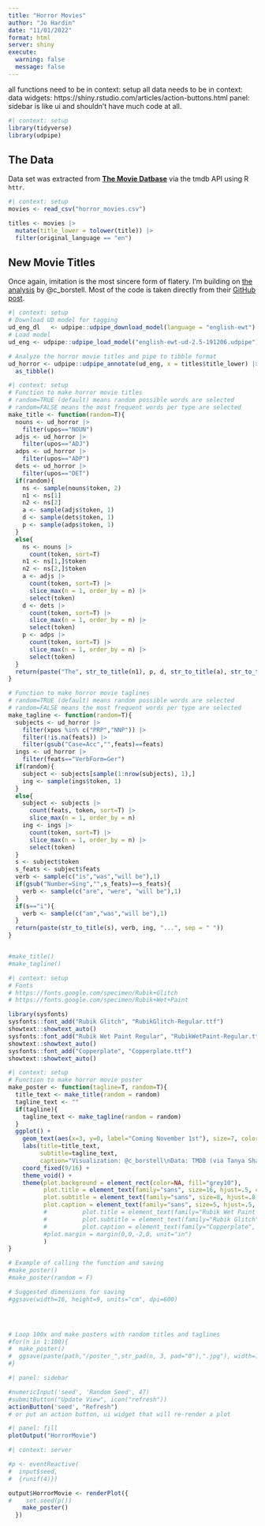 ```yaml
---
title: "Horror Movies"
author: "Jo Hardin"
date: "11/01/2022"
format: html
server: shiny
execute:
  warning: false
  message: false
---
```


all functions need to be in context: setup
all data needs to be in context: data
widgets: https://shiny.rstudio.com/articles/action-buttons.html
panel: sidebar is like ui and shouldn't have much code at all.


```r
#| context: setup
library(tidyverse)
library(udpipe)
```


## The Data

Data set was extracted from **[The Movie Datbase](https://www.themoviedb.org)** via the tmdb API using R <code>httr</code>.


```r
#| context: setup
movies <- read_csv("horror_movies.csv")

titles <- movies |> 
  mutate(title_lower = tolower(title)) |> 
  filter(original_language == "en")
```

## New Movie Titles   

Once again, imitation is the most sincere form of flatery.  I'm building on [the analysis](https://twitter.com/c_borstell/status/1587430369422462977) by @c_borstell.  Most of the code is taken directly from their [GitHub post](https://github.com/borstell/tidytuesday/tree/main/2022/2022-11-01).  


```r
#| context: setup
# Download UD model for tagging
ud_eng_dl   <- udpipe::udpipe_download_model(language = "english-ewt")
# Load model
ud_eng <- udpipe::udpipe_load_model("english-ewt-ud-2.5-191206.udpipe")

# Analyze the horror movie titles and pipe to tibble format
ud_horror <- udpipe::udpipe_annotate(ud_eng, x = titles$title_lower) |> 
  as_tibble()
```

```r
#| context: setup
# Function to make horror movie titles
# random=TRUE (default) means random possible words are selected
# random=FALSE means the most frequent words per type are selected
make_title <- function(random=T){
  nouns <- ud_horror |> 
    filter(upos=="NOUN")
  adjs <- ud_horror |> 
    filter(upos=="ADJ")
  adps <- ud_horror |> 
    filter(upos=="ADP")
  dets <- ud_horror |> 
    filter(upos=="DET")
  if(random){
    ns <- sample(nouns$token, 2)
    n1 <- ns[1]
    n2 <- ns[2]
    a <- sample(adjs$token, 1)
    d <- sample(dets$token, 1)
    p <- sample(adps$token, 1)
  }
  else{
    ns <- nouns |> 
      count(token, sort=T)
    n1 <- ns[1,]$token
    n2 <- ns[2,]$token
    a <- adjs |> 
      count(token, sort=T) |> 
      slice_max(n = 1, order_by = n) |> 
      select(token)
    d <- dets |> 
      count(token, sort=T) |> 
      slice_max(n = 1, order_by = n) |> 
      select(token)
    p <- adps |> 
      count(token, sort=T) |> 
      slice_max(n = 1, order_by = n) |> 
      select(token)
  }
  return(paste("The", str_to_title(n1), p, d, str_to_title(a), str_to_title(n2), sep = " "))
}

# Function to make horror movie taglines
# random=TRUE (default) means random possible words are selected
# random=FALSE means the most frequent words per type are selected
make_tagline <- function(random=T){
  subjects <- ud_horror |> 
    filter(xpos %in% c("PRP","NNP")) |> 
    filter(!is.na(feats)) |> 
    filter(gsub("Case=Acc","",feats)==feats)
  ings <- ud_horror |> 
    filter(feats=="VerbForm=Ger")
  if(random){
    subject <- subjects[sample(1:nrow(subjects), 1),]
    ing <- sample(ings$token, 1)
  }
  else{
    subject <- subjects |> 
      count(feats, token, sort=T) |> 
      slice_max(n = 1, order_by = n)
    ing <- ings |> 
      count(token, sort=T) |> 
      slice_max(n = 1, order_by = n) |> 
      select(token)
  }
  s <- subject$token
  s_feats <- subject$feats
  verb <- sample(c("is","was","will be"),1)
  if(gsub("Number=Sing","",s_feats)==s_feats){
    verb <- sample(c("are", "were", "will be"),1)
  }
  if(s=="i"){
    verb <- sample(c("am","was","will be"),1)
  }
  return(paste(str_to_title(s), verb, ing, "...", sep = " "))
}


#make_title()
#make_tagline()
```

```r
#| context: setup
# Fonts
# https://fonts.google.com/specimen/Rubik+Glitch
# https://fonts.google.com/specimen/Rubik+Wet+Paint

library(sysfonts)
sysfonts::font_add("Rubik Glitch", "RubikGlitch-Regular.ttf")
showtext::showtext_auto()
sysfonts::font_add("Rubik Wet Paint Regular", "RubikWetPaint-Regular.ttf")
showtext::showtext_auto()
sysfonts::font_add("Copperplate", "Copperplate.ttf")
showtext::showtext_auto()
```

```r
#| context: setup
# Function to make horror movie poster
make_poster <- function(tagline=T, random=T){
  title_text <- make_title(random = random)
  tagline_text <- ""
  if(tagline){
    tagline_text <- make_tagline(random = random)
  }
  ggplot() +
    geom_text(aes(x=3, y=0, label="Coming November 1st"), size=7, color="grey80", family="Copperplate") +
    labs(title=title_text,
         subtitle=tagline_text,
         caption="Visualization: @c_borstell\nData: TMDB (via Tanya Shapiro & TidyTuesday)\nPackages: {tidyverse,udpipe}") +
    coord_fixed(9/16) +
    theme_void() +
    theme(plot.background = element_rect(color=NA, fill="grey10"),
          plot.title = element_text(family="sans", size=16, hjust=.5, color="red", vjust=-1),
          plot.subtitle = element_text(family="sans", size=8, hjust=.8, color="red3", vjust=-10),
          plot.caption = element_text(family="sans", size=5, hjust=.5, color="grey80", vjust=240),
          #          plot.title = element_text(family="Rubik Wet Paint Regular", size=16, hjust=.5, color="red", vjust=-1),
          #          plot.subtitle = element_text(family="Rubik Glitch", size=8, hjust=.8, color="red3", vjust=-10),
          #          plot.caption = element_text(family="Copperplate", size=5, hjust=.5, color="grey80", vjust=240),
          #plot.margin = margin(0,0,-2,0, unit="in")
          )
}

# Example of calling the function and saving
#make_poster()
#make_poster(random = F)

# Suggested dimensions for saving
#ggsave(width=16, height=9, units="cm", dpi=600)




# Loop 100x and make posters with random titles and taglines
#for(n in 1:100){
#  make_poster()
#  ggsave(paste(path,"/poster_",str_pad(n, 3, pad="0"),".jpg"), width=16, height=9, units="cm", dpi=600)
#}
```


```r
#| panel: sidebar

#numericInput('seed', 'Random Seed', 47)
#submitButton("Update View", icon("refresh"))
actionButton('seed', "Refresh")
# or put an action button, ui widget that will re-render a plot
```

```r
#| panel: fill
plotOutput("HorrorMovie")
```


```r
#| context: server

#p <- eventReactive(
#  input$seed,
#  {runif(4)})

output$HorrorMovie <- renderPlot({
#    set.seed(p())
    make_poster()
  })
```
